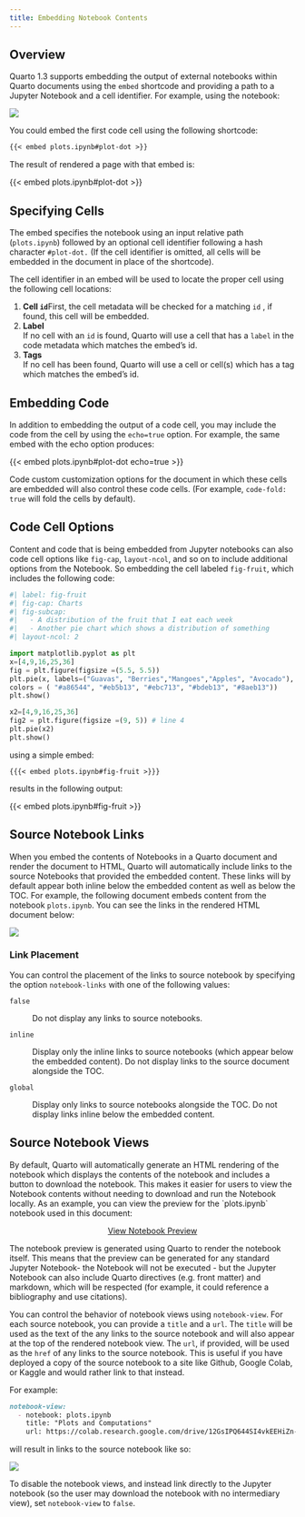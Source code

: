 ```yaml
---
title: Embedding Notebook Contents
---
```


## Overview

Quarto 1.3 supports embedding the output of external notebooks within Quarto documents using the `embed` shortcode and providing a path to a Jupyter Notebook and a cell identifier. For example, using the notebook:

![](images/notebook-simple.png)

You could embed the first code cell using the following shortcode:

``` markdown
{{< embed plots.ipynb#plot-dot >}}
```

The result of rendered a page with that embed is:

{{< embed plots.ipynb#plot-dot >}}

## Specifying Cells

The embed specifies the notebook using an input relative path (`plots.ipynb`) followed by an optional cell identifier following a hash character `#plot-dot.` (If the cell identifier is omitted, all cells will be embedded in the document in place of the shortcode).

The cell identifier in an embed will be used to locate the proper cell using the following cell locations:

1.  **Cell `id`**First, the cell metadata will be checked for a matching `id` , if found, this cell will be embedded.
2.  **Label\
    **If no cell with an `id` is found, Quarto will use a cell that has a `label` in the code metadata which matches the embed's id.
3.  **Tags\
    **If no cell has been found, Quarto will use a cell or cell(s) which has a tag which matches the embed's id.

## Embedding Code

In addition to embedding the output of a code cell, you may include the code from the cell by using the `echo=true` option. For example, the same embed with the echo option produces:

{{< embed plots.ipynb#plot-dot echo=true >}}

::: callout-note
Code custom customization options for the document in which these cells are embedded will also control these code cells. (For example, `code-fold: true`{spellcheck="false"} will fold the cells by default).
:::

## Code Cell Options

Content and code that is being embedded from Jupyter notebooks can also code cell options like `fig-cap`, `layout-ncol`, and so on to include additional options from the Notebook. So embedding the cell labeled `fig-fruit`, which includes the following code:

``` python
#| label: fig-fruit
#| fig-cap: Charts
#| fig-subcap: 
#|   - A distribution of the fruit that I eat each week
#|   - Another pie chart which shows a distribution of something
#| layout-ncol: 2

import matplotlib.pyplot as plt
x=[4,9,16,25,36]
fig = plt.figure(figsize =(5.5, 5.5))
plt.pie(x, labels=("Guavas", "Berries","Mangoes","Apples", "Avocado"),
colors = ( "#a86544", "#eb5b13", "#ebc713", "#bdeb13", "#8aeb13"))
plt.show()

x2=[4,9,16,25,36]
fig2 = plt.figure(figsize =(9, 5)) # line 4
plt.pie(x2)
plt.show()
```

using a simple embed:

`{{{< embed plots.ipynb#fig-fruit >}}}`

results in the following output:

{{< embed plots.ipynb#fig-fruit >}}

## Source Notebook Links

When you embed the contents of Notebooks in a Quarto document and render the document to HTML, Quarto will automatically include links to the source Notebooks that provided the embedded content. These links will by default appear both inline below the embedded content as well as below the TOC. For example, the following document embeds content from the notebook `plots.ipynb`. You can see the links in the rendered HTML document below:

![](images/nb-links.png){.border}

### Link Placement

You can control the placement of the links to source notebook by specifying the option `notebook-links`{spellcheck="false"} with one of the following values:

`false`{spellcheck="false"}

:   Do not display any links to source notebooks.

`inline`{spellcheck="false"}

:   Display only the inline links to source notebooks (which appear below the embedded content). Do not display links to the source document alongside the TOC.

`global`{spellcheck="false"}

:   Display only links to source notebooks alongside the TOC. Do not display links inline below the embedded content.

## Source Notebook Views

By default, Quarto will automatically generate an HTML rendering of the notebook which displays the contents of the notebook and includes a button to download the notebook. This makes it easier for users to view the Notebook contents without needing to download and run the Notebook locally. As an example, you can view the preview for the \`plots.ipynb\` notebook used in this document:

::: {style="text-align: center;"}
[View Notebook Preview](/docs/prerelease/plots.ipynb.html){.btn .btn-primary}
:::

The notebook preview is generated using Quarto to render the notebook itself. This means that the preview can be generated for any standard Jupyter Notebook- the Notebook will not be executed - but the Jupyter Notebook can also include Quarto directives (e.g. front matter) and markdown, which will be respected (for example, it could reference a bibliography and use citations).

You can control the behavior of notebook views using `notebook-view`. For each source notebook, you can provide a `title` and a `url`. The `title` will be used as the text of the any links to the source notebook and will also appear at the top of the rendered notebook view. The `url`, if provided, will be used as the `href` of any links to the source notebook. This is useful if you have deployed a copy of the source notebook to a site like Github, Google Colab, or Kaggle and would rather link to that instead.

For example:

``` .markdown
notebook-view:
  - notebook: plots.ipynb
    title: "Plots and Computations"
    url: https://colab.research.google.com/drive/12GsIPQ644SI4vkEEHiZn-Qqfbr-bD1__
```

will result in links to the source notebook like so:

![](images/nb-links-updated.png){.border}

To disable the notebook views, and instead link directly to the Jupyter notebook (so the user may download the notebook with no intermediary view), set `notebook-view` to `false`.
